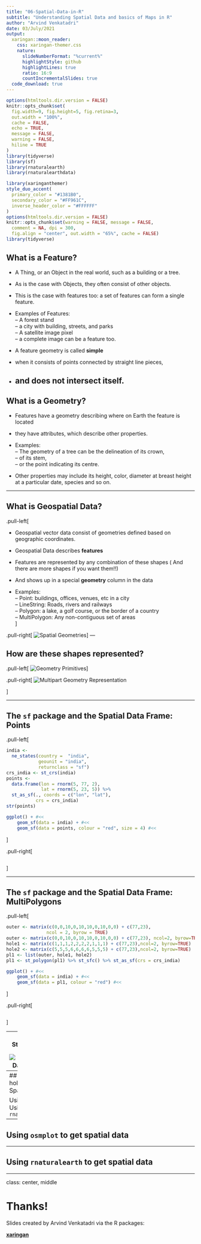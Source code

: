```yaml
---
title: "06-Spatial-Data-in-R"
subtitle: "Understanding Spatial Data and basics of Maps in R" 
author: "Arvind Venkatadri"
date: 03/July/2021
output:
  xaringan::moon_reader:
    css: xaringan-themer.css
    nature:
      slideNumberFormat: "%current%"
      highlightStyle: github
      highlightLines: true
      ratio: 16:9
      countIncrementalSlides: true
  code_download: true
---
```


```r
options(htmltools.dir.version = FALSE)
knitr::opts_chunk$set(
  fig.width=9, fig.height=5, fig.retina=3,
  out.width = "100%",
  cache = FALSE,
  echo = TRUE,
  message = FALSE, 
  warning = FALSE,
  hiline = TRUE
)
library(tidyverse)
library(sf)
library(rnaturalearth)
library(rnaturalearthdata)
```

```r
library(xaringanthemer)
style_duo_accent(
  primary_color = "#1381B0",
  secondary_color = "#FF961C",
  inverse_header_color = "#FFFFFF"
)
options(htmltools.dir.version = FALSE)
knitr::opts_chunk$set(warning = FALSE, message = FALSE, 
  comment = NA, dpi = 300,
  fig.align = "center", out.width = "65%", cache = FALSE)
library(tidyverse)
```

## What is a Feature?

- A Thing, or an Object in the real world, such as a building or a tree. 
- As is the case with Objects, they often consist of other objects.  
- This is the case with features too: a set of features can form a single feature. 
- Examples of Features:  
-- A forest stand  
-- a city with building, streets, and parks  
-- A satellite image pixel   
-- a complete image can be a feature too.

-  A feature geometry is called **simple**  
  - when it consists of points connected by straight line pieces,  
  - and does not intersect itself.
---

## What is a Geometry?

- Features have a geometry describing where on Earth the feature is located  
- they have attributes, which describe other properties.  
- Examples:  
-- The geometry of a tree can be the delineation of its crown,  
-- of its stem,  
-- or the point indicating its centre.   

- Other properties may include its height, color, diameter at breast height at a particular date, species and so on.


---

## What is Geospatial Data?

.pull-left[

- Geospatial vector data consist of geometries defined based on geographic coordinates. 

- Geospatial Data describes **features** 

- Features are represented by any combination of these shapes ( And there are more shapes if you want them!!)

- And shows up in a special **geometry** column in the data

- Examples:  
-- Point: buildings, offices, venues, etc in a city  
-- LineString: Roads, rivers and railways  
-- Polygon: a lake, a golf course, or the border of a country  
-- MultiPolygon: Any non-contiguous set of areas  
]

.pull-right[
![Spatial Geometries](images/sf-classes.png)
]
---

## How are these shapes represented?

.pull-left[
![Geometry Primitives](https://cengel.github.io/R-spatial/img/wkt_primitives.png)
]

.pull-right[
![Multipart Geometry Representation](https://cengel.github.io/R-spatial/img/wkt_multipart.png)

]

---

## The `sf` package and the Spatial Data Frame: Points

.pull-left[

```r
india <- 
  ne_states(country =  "india", 
            geounit = "india", 
            returnclass = "sf")
crs_india <- st_crs(india)
points <- 
  data.frame(lon = rnorm(5, 77, 2), 
             lat = rnorm(5, 23, 5)) %>% 
  st_as_sf(., coords = c("lon", "lat"),
           crs = crs_india)
str(points)

ggplot() + #<<
    geom_sf(data = india) + #<<
    geom_sf(data = points, colour = "red", size = 4) #<<

```
]

.pull-right[
```r
```
]

---

## The `sf` package and the Spatial Data Frame: MultiPolygons

.pull-left[

```r
outer <- matrix(c(0,0,10,0,10,10,0,10,0,0) + c(77,23), 
               ncol = 2, byrow = TRUE)
outer <- matrix(c(0,0,10,0,10,10,0,10,0,0) + c(77,23), ncol=2, byrow=TRUE)
hole1 <- matrix(c(1,1,1,2,2,2,2,1,1,1) + c(77,23),ncol=2, byrow=TRUE)
hole2 <- matrix(c(5,5,5,6,6,6,6,5,5,5) + c(77,23),ncol=2, byrow=TRUE)
pl1 <- list(outer, hole1, hole2)
pl1 <- st_polygon(pl1) %>% st_sfc() %>% st_as_sf(crs = crs_india)

ggplot() + #<<
    geom_sf(data = india) + #<<
    geom_sf(data = pl1, colour = "red") #<<
```
]

.pull-right[

```r
```

]

---
## Data Structure in `sf`
![Spatial Data Frame](https://raw.githubusercontent.com/allisonhorst/stats-illustrations/master/rstats-artwork/sf.png)


---
## Getting hold of Spatial Data

Using `osmplot`
Using `rnaturalearth`


---

## Using `osmplot` to get spatial data



---

## Using `rnaturalearth` to get spatial data

---

class: center, middle

# Thanks!

Slides created by Arvind Venkatadri via the R packages:

[**xaringan**](https://github.com/yihui/xaringan)<br>

